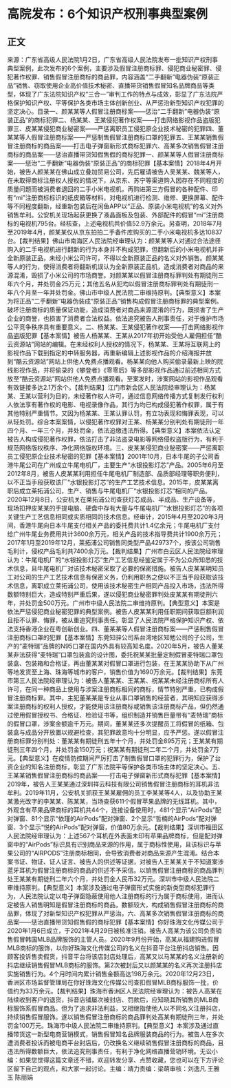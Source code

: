 # 高院发布：6个知识产权刑事典型案例
## 正文
来源：广东省高级人民法院1月2日，广东省高级人民法院发布一批知识产权刑事典型案例，此次发布的6个案例，主要涉及假冒注册商标罪、侵犯商业秘密罪、侵犯著作权罪、销售假冒注册商标的商品罪，内容涵盖“二手翻新”电器伪装“原装正品”销售、窃取使用企业高价值技术秘密、直播带货销售假冒知名品牌商品等类型，体现了广东法院知识产权“三合一”审判工作的特点与成效，彰显了广东法院严格保护知识产权、平等保护各类市场主体创新创业、从严惩治新型知识产权犯罪的坚定决心。目录一、颜某某等人假冒注册商标案——惩治“二手翻新”电器伪装“原装正品”的商标犯罪二、杨某某、王某侵犯著作权案——打击网络影视作品盗版犯罪三、皮某某侵犯商业秘密案——严惩离职员工侵犯原企业技术秘密的犯罪四、董某某等人假冒注册商标案——严惩制售假冒注册商标口罩的犯罪五、王某某销售假冒注册商标的商品案——打击电子弹窗新形式商标犯罪六、高某多次销售假冒注册商标的商品案——惩治直播带货知假售假的商标犯罪一、颜某某等人假冒注册商标案——惩治“二手翻新”电器伪装“原装正品”的商标犯罪【基本案情】2018年4月开始，被告人颜某某在佛山成立叠加贸易公司，先后雇请被告人吴某某、魏某等人，在未取得商标注册权人授权的情况下，从京东、苏宁等渠道购入因存在不同程度的质量问题而被消费者退回的二手小米电视机，再购进第三方假冒的各种配件、印有“mi”注册商标标识的纸皮箱等材料，对电视机进行检测、维修、更换屏幕、配件等不同程度翻新，经重新包装后在闲鱼APP以“正品、原装小米电视机”的名义对外销售牟利。公安机关现场起获更换了液晶面板及包装、外部配件的假冒“mi”注册商标的电视机795台。经核查，上述电视机共价值52.9万余元。另查明，2018年7月至2019年4月，颜某某仅从京东拍拍二手备件库购买的二手小米电视机多达10837台。【裁判结果】佛山市南海区人民法院经审理认为：颜某某等人对通过合法途径购入的二手电视机进行翻新的行为本身并不构成犯罪，但翻新后的小米电视机并非全新原装正品，未经小米公司许可，不得以全新原装正品的名义对外销售。颜某某等人的行为，使得消费者将翻新机误认为全新原装正品机，造成消费者对商品的来源混淆，毁损了小米公司的市场商誉。对颜某某以假冒注册商标罪判处有期徒刑三年六个月，并处罚金25万元；其他五名从犯均以假冒注册商标罪判处有期徒刑一年八个月至一年并处罚金。佛山市中级人民法院二审维持原判。【典型意义】本案为将正品“二手翻新”电器伪装成“原装正品”销售构成假冒注册商标罪的典型案例。破坏注册商标的质量保证功能，造成消费者对商品来源混淆的行为，既损害了生产企业的商誉，也损害了消费者合法权益。依法追究被告人刑事责任，对于维护市场公平竞争秩序具有重要意义。二、杨某某、王某侵犯著作权案——打击网络影视作品盗版犯罪【基本案情】被告人杨某某、王某从2017年初开始受他人雇佣担任“酷云资源站”网站的编辑。在未经权利人授权的情况下，杨某某、王某将互联网上的影视作品下载到指定的中转服务器，再重新编辑上述影视作品的介绍海报并放到“酷云资源站”网站上供他人免费点播观看。杨某某向他人购买偷录最新上映的院线影视作品，并将偷录的《攀登者》《零零后》等多部影视作品通过前述相同方式放至“酷云资源站”网站供他人免费点播观看。至案发时，涉案网站的影视作品观看有效链接多达2.1万余个。【裁判结果】江门市新会区人民法院经审理认为：杨某某、王某以营利为目的，未经著作权人许可，通过信息网络传播方式复制发行权利人依法享有著作权的电影、电视录像作品，其行为均已构成侵犯著作权罪，属于有其他特别严重情节。又因为杨某某、王某认罪认罚，有立功表现和悔罪表现，可以从轻处罚。综合本案案情，以侵犯著作权罪对王某、杨某某分别判处有期徒刑一年四个月、一年三个月，并处罚金，依法追缴违法所得。【典型意义】本案依法认定被告人构成侵犯著作权罪，依法打击了非法盗录电影等网络侵权盗版行为，有利于规范网络版权秩序、净化网络版权环境。三、皮某某侵犯商业秘密案——严惩离职员工侵犯原企业技术秘密的犯罪【基本案情】2001年10月，日本牛尾的子公司香港牛尾公司在广州成立牛尾电机厂，主要生产“水银投影灯芯”产品。2005年6月至2012年8月，被告人皮某某利用担任牛尾电机厂制造部、品质部经理等职务便利，以不正当手段获取该厂“水银投影灯芯”的生产工艺技术信息。2015年，皮某某离职后成立莱拓浦公司，生产、销售与牛尾电机厂“水银投影灯芯”相同的产品。2020年12月8日，公安机关在莱拓浦公司查获灯芯成品、半成品、生产设备等，现场扣押皮某某的手提电脑、硬盘中存有大量与牛尾电机厂“水银投影灯芯”的各项关键生产工艺信息相同或实质相同的技术信息。经审计，2015年4月至2020年3月间，香港牛尾向日本牛尾支付相关产品的委托费共计1.4亿余元；牛尾电机厂支付给广州牛尾业务费用共计3600余万元，相关产品的技术指导费共计1900余万元；2017年1月至2019年12月，莱拓浦公司销售同类型产品429737个，按该公司销售毛利计，侵权产品毛利共7400余万元。【裁判结果】广州市白云区人民法院经审理认为：牛尾电机厂的“水银投影灯芯”生产工艺信息经鉴定属于不为公众所知悉的技术信息，且牛尾电机厂对该技术秘密采取了必要的保密措施。被告人皮某某明知员工对公司的生产工艺技术信息有保密义务，仍利用职务之便以不正当手段获取该技术信息，离职成立莱拓浦公司，使用该技术秘密生产相同产品投入市场，违法所得数额特别巨大，造成特别严重后果，遂以侵犯商业秘密罪判处皮某某有期徒刑六年，并处罚金500万元。广州市中级人民法院二审维持原判。【典型意义】本案是依法严惩侵犯商业秘密犯罪的典型案例。被告人皮某某利用任职期间获取巨额利润且拒不认罪、悔罪，被从重追究刑事责任。彰显了人民法院严格保护知识产权、依法支持香港企业在粤创新创业。四、董某某等人假冒注册商标案——严惩制售假冒注册商标口罩的犯罪【基本案情】东莞知骍公司系台湾地区知勉公司的子公司，生产的“麦特瑞”品牌的N95口罩在国内外具有较高知名度。2020年5月，被告人董某某非法获得“麦特瑞”口罩包装盒的设计图，委托祝某某批量定制假冒麦特瑞口罩包装盒、包装箱和合格证，再由董某某对假冒口罩进行包装，在王某某协助下从广州等地发货至上海、珠海等城市的客户，销售价值为1690万余元。【裁判结果】东莞市第三人民法院经审理认为：被告人董某某、王某某、祝某某未经注册商标所有人许可，在同一种商品上使用与涉案注册商标相同的商标，情节特别严重，已构成假冒注册商标罪。其中，主犯董某某是专业从事口罩销售的经营者，其明知应获得涉案注册商标的权利人授权，才能使用该注册商标或销售该注册商标产品，但仍然通过使用假冒授权书、合格证、检验证书等，组织制造并销售巨量带有“麦特瑞”商标的假冒口罩，涉案金额逾千万元。期间，董某某还多次提醒员工将假冒的纸箱、包装盒与成品分开放置以规避检查，其犯罪故意均十分明显，应予严惩。遂以假冒注册商标罪分别判处：董某某有期徒刑五年十个月，并处罚金895万元；王某某有期徒刑三年四个月，并处罚金150万元；祝某某有期徒刑二年二个月，并处罚金7万元。【典型意义】在疫情防控期间严厉打击了制售假冒口罩的犯罪行为，保护了台资企业的知名注册商标，彰显了广东法院平等保护各类市场主体的坚定决心。五、王某某销售假冒注册商标的商品案——打击电子弹窗新形式商标犯罪【基本案情】2019年，被告人王某某通过深圳祥云科技有限公司销售假冒注册商标的耳机非法牟利。2019年11月，公安机关抓获王某某雇佣的员工李某某等4人，以及协助王某某激光改字的李某某、陈某某，当场查获611个假冒苹果品牌的无线耳机。其中，外观含有苹果品牌商标的耳机共44个，连接设备使用时，481个显示“AirPods”配对弹窗、81个显示“依瑾的AirPods”配对弹窗、2个显示“哲楠的AirPods”配对弹窗、3个显示“悦的AirPods”配对弹窗，价值80万余元。【裁判结果】深圳市福田区人民法院经审理认为：上述567个耳机在外表面未印有苹果品牌商标，但是配对弹窗中的“AirPods”标识具有识别商品来源的作用，属于商标性使用，且该标识与苹果公司的“AIRPODS”注册商标相同，会导致消费者对商品来源产生混淆。结合本案书证、物证、证人证言、被告人的供述等证据，对被告人王某某关于不知道案涉蓝牙耳机为假冒注册商标的商品的供述不予采信。以销售假冒注册商标的商品罪判处王某某有期徒刑二年六个月，并处罚金人民币32万元。深圳市中级人民法院二审维持原判。【典型意义】本案涉及通过电子弹窗形式实施的新类型商标犯罪行为，人民法院认定以电子弹窗隐蔽使用他人注册商标的行为属于商标使用，进而认定被告人销售明知是假冒注册商标的商品，数额较大，构成销售假冒注册商标的商品罪，体现了对新型知识产权犯罪从严惩治。六、高某多次销售假冒注册商标的商品案——惩治直播带货知假售假的商标犯罪【基本案情】你好珠海文化传媒公司于2020年1月6日成立，于2021年4月29日被核准注销。被告人高某为该公司负责销售假冒韩国MLB品牌服饰的主管人员。2020年9月份开始，高某从福建购进假冒MLB商标的服饰，以你好珠海文化传媒公司的名义在抖音平台注册抖店销售。因顾客投诉售卖假货，抖音平台将该店封店处理后，高某又以马某某的名义注册新的抖店继续销售假冒MLB商标的服饰。第2次被封后又以颜某某的名义再次注册抖店实施销售行为。4个月时间内累计销售金额高达198万余元。2020年12月23日，香洲区市场监督管理局在你好珠海文化传媒公司查扣假冒MLB商标服饰一批，价值约为33万余元。【裁判结果】珠海市香洲区人民法院经审理认为：被告人高某在陆续收到客户的退货，抖音店铺屡次被封店、罚款后，应知晓其所销售的MLB商标服饰系假冒商品。但为了追求非法利益，又相继指使他人以不同名义注册抖店，持续销售假冒服饰。遂以销售假冒注册商标的商品罪判处高某有期徒刑三年，并处罚金100万元。珠海市中级人民法院二审维持原判。【典型意义】本案涉及通过直播带货这一新型电商营销模式，销售假冒知名品牌服装商品的行为。被告人在多次遭消费者投诉而被电商平台封店后，仍改换名义继续销售假冒注册商标的商品，且违法所得数额巨大，依法追究刑事责任，有利于净化网络直播营销环境。无讼小编：如果您觉得这篇文章还不错，欢迎转发分享、点赞收藏，您也可以在下方评论区留下自己的观点，和大家一起讨论。主编：靖力责编：梁萌审核：刘逸凡 王雅玉 陈丽娟